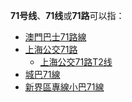 {{线路名消歧义}}
'''71号线'''、'''71线'''或'''71路'''可以指：
* [[澳門巴士71路線|澳門巴士71路線]]
* [[上海公交71路|上海公交71路]]
** [[上海公交71路T2线|上海公交71路T2线]]
* [[城巴71線|城巴71線]]
* [[新界區專線小巴71線|新界區專線小巴71線]]

{{disambig|cat=四字路线名消歧义}}